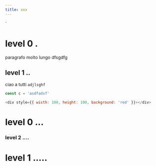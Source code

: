 ```yaml
---
title: xxx
---
```


<div/>
`

# level 0 .

paragrafo molto lungo dfsgdfg

## level 1 ..

ciao a tutti `adjlsghf`

```js
const c = 'asdfadsf'
```

```js live=true
<div style={{ wisth: 100, height: 100, background: 'red' }}></div>
```

# level 0 ...

### level 2 ....

# level 1 .....
